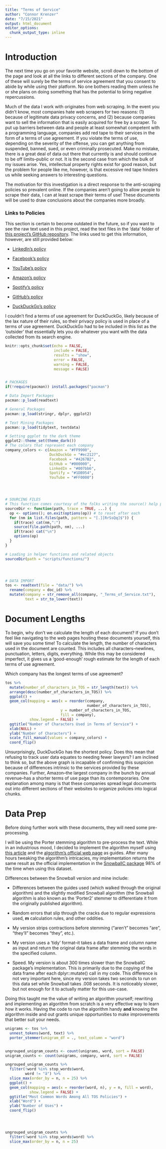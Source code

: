 ```yaml
---
title: "Terms of Service"
author: "Connor Krenzer"
date: "7/15/2021"
output: html_document
editor_options: 
  chunk_output_type: inline
---
```


# Introduction

The next time you go on your favorite website, scroll down to the bottom of the page and look at all the links to different sections of the company. One of these will surely be the terms of service agreement that you consent to abide by while using their platform. No one bothers reading them unless he or she plans on doing something that has the potential to bring negative repercussions.

Much of the data I work with originates from web scraping. In the event you didn't know, most companies hate web scrapers for two reasons: (1) because of legitimate data privacy concerns, and (2) because companies want to sell the information that is easily acquired for free by a scraper. To put up barriers between data and people at least somewhat competent with a programming language, companies add red tape to their services in the form of a terms of use agreement. If you violate the terms of use, depending on the severity of the offense, you can get anything from suspended, banned, sued, or even criminally prosecuted. Make no mistake, there is a great deal of data out there that currently is and should continue to be off limits--public or not. It is the second case from which the bulk of my issues arise. Yes, intellectual property rights exist for good reason, but the problem for people like me, however, is that excessive red tape hinders us while seeking answers to interesting questions.

The motivation for this investigation is a direct response to the anti-scraping policies so prevalent online. If the companies aren't going to allow people to scrape their data, I can at least scrape their terms of use! These documents will be used to draw conclusions about the companies more broadly.


### Links to Policies

This section is certain to become outdated in the future, so if you want to see the raw text used in this project, read the text files in the 'data' folder of [this project's GitHub repository](https://github.com/Ckrenzer/Terms-of-Use). The links used to get this information, however, are still provided below:

-   [LinkedIn's policy](https://www.linkedin.com/legal/user-agreement?trk=hb_ft_userag)

-   [Facebook's policy](https://www.facebook.com/legal/terms)

-   [YouTube's policy](https://www.youtube.com/t/terms)

-   [Amazon's policy](https://www.amazon.com/gp/help/customer/display.html?nodeId=508088&ref_=footer_cou)

-   [Spotify's policy](https://www.spotify.com/us/legal/end-user-agreement/)

-   [GitHub's policy](https://docs.github.com/en/github/site-policy/github-terms-of-service)

-   [DuckDuckGo's policy](https://duckduckgo.com/privacy)


I couldn't find a terms of use agreement for DuckDuckGo, likely because of the lax nature of their rules, so their privacy policy is used in place of a terms of use agreement. DuckDuckGo had to be included in this list as the 'outsider' that essentially lets you do whatever you want with the data collected from its search engine.

```r

knitr::opts_chunk$set(echo = FALSE,
                      include = FALSE,
                      results = "show",
                      error = FALSE,
                      warning = FALSE,
                      message = FALSE)


# PACKAGES
if(!require(pacman)) install.packages("pacman")

# Data Import Packages
pacman::p_load(readtext)

# General Packages
pacman::p_load(stringr, dplyr, ggplot2)

# Text Mining Packages
pacman::p_load(tidytext, textdata)

# Setting ggplot to the dark theme
ggplot2::theme_set(theme_dark())
# The colors that represent each company
company_colors <- c(Amazon = "#FF9900",
                    DuckDuckGo = "#ec2127",
                    Facebook = "#4267B2",
                    GitHub = "#000000",
                    LinkedIn = "#007bb6",
                    Spotify = "#1DB954",
                    YouTube = "#FF0000")




# SOURCING FILES
# This function comes courtesy of the folks writing the source() help page
sourceDir <- function(path, trace = TRUE, ...) {
  op <- options(); on.exit(options(op)) # to reset after each 
  for (nm in list.files(path, pattern = "[.][RrSsQq]$")) {
    if(trace) cat(nm,":")
    source(file.path(path, nm), ...)
    if(trace) cat("\n")
    options(op)
  }
}

# Loading in helper functions and related objects
sourceDir(path = "scripts/functions/")




# DATA IMPORT
tos <- readtext(file = "data/") %>% 
  rename(company = doc_id) %>% 
  mutate(company = str_remove_all(company, "_Terms_of_Service.txt"),
         text = str_to_lower(text))

```


# Document Lengths

To begin, why don't we calculate the length of each document? If you don't feel like navigating to the web pages hosting these documents yourself, this will save you some time! To calculate the length, the number of characters used in the document are counted. This includes all characters--newlines, punctuation, letters, digits, everything. While this may be considered imperfect, it gives us a 'good-enough' rough estimate for the length of each terms of use agreement.

Which company has the longest terms of use agreement?



```r

tos %>% 
  mutate(number_of_characters_in_TOS = str_length(text)) %>% 
  arrange(desc(number_of_characters_in_TOS)) %>% 
  ggplot() +
  geom_col(mapping = aes(x = reorder(company,
                                     number_of_characters_in_TOS),
                         y = number_of_characters_in_TOS,
                         fill = company),
           show.legend = FALSE) +
  ggtitle("Number of Characters Used in Terms of Service") +
  xlab(NULL) +
  ylab("Number of Characters") +
  scale_fill_manual(values = company_colors) +
  coord_flip()

```


Unsurprisingly, DuckDuckGo has the shortest policy. Does this mean that refusing to track user data equates to needing fewer lawyers? I am inclined to think so, but the above graph is incapable of confirming this suspicion because of differences intrinsic to the services provided by these companies. Further, Amazon--the largest company in the bunch by annual revenue--has a shorter terms of use page than its contemporaries. One explanation among many is that these companies spread legal documents out into different sections of their websites to organize policies into logical chunks.


# Data Prep

Before doing further work with these documents, they will need some pre-processing. 

I will be using the Porter stemming algorithm to pre-process the text. While in an industrious mood, I decided to implement the algorithm myself using [this article](https://vijinimallawaarachchi.com/2017/05/09/porter-stemming-algorithm/) and the [algorithm's official web page](https://tartarus.org/martin/PorterStemmer/index.html) as guides. After many hours tweaking the algorithm's intricacies, my implementation returns the same result as the official implementation in the [SnowballC package](https://CRAN.R-project.org/package=SnowballC) 98% of the time when using this dataset.


Differences between the Snowball version and mine include:

-   Differences between the guides used (which walked through the original algorithm) and the slightly modified Snowball algorithm (the Snowball algorithm is also known as the 'Porter2' stemmer to differentiate it from the originally published algorithm).

-   Random errors that slip through the cracks due to regular expressions used, **m** calculation rules, and other oddities.

-   My version strips contractions before stemming ("aren't" becomes "are", "they'll" becomes "they", etc.).

-   My version uses a 'tidy' format--it takes a data frame and column name as input and return the original data frame after stemming the words in the specified column.

-   Speed. My version is about 300 times slower than the SnowballC package's implementation. This is primarily due to the copying of the data frame after each dplyr::mutate() call in my code. This difference is not very important here, since my version takes two seconds to run on this data set while Snowball takes .008 seconds. It is noticeably slower, but not enough for it to actually matter for this use-case.


Doing this taught me the value of writing an algorithm yourself; rewriting and implementing an algorithm from scratch is a very effective way to learn how it works. Having the code to run the algorithm handy **and** knowing the algorithm inside and out grants unique opportunities to make improvements that better suit your needs.



```r

unigrams <- tos %>% 
  unnest_tokens(word, text) %>% 
  porter_stemmer(unigram_df = ., text_column = "word")


ungrouped_unigram_counts <- count(unigrams, word, sort = FALSE)
unigram_counts <- count(unigrams, company, word, sort = FALSE)

```








```r

ungrouped_unigram_counts %>%  
  filter(!word %in% stop_words$word,
         word != "â") %>% 
  slice_max(order_by = n, n = 25) %>% 
  ggplot() +
  geom_col(mapping = aes(x = reorder(word, n), y = n, fill = word),
           show.legend = FALSE) +
  ggtitle("Most Common Words Among All TOS Policies") +
  xlab("Word") +
  ylab("Number of Uses") +
  coord_flip()




ungrouped_unigram_counts %>%  
  filter(!word %in% stop_words$word) %>% 
  slice_max(order_by = n, n = 25)

```


